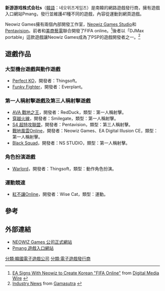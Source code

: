{{Infobox company
| name = 新游游戏株式会社<br>NEOWIZ GAMES CORPORATION
| logo = [[File:Neowiz_Games_logo.gif|File:Neowiz Games logo.gif]]
| type = [[上市公司|上市公司]]，是[[Neowiz|Neowiz]]的子公司。
| original_text = 네오위즈게임즈
| genre = 
| fate = 
| predecessor = 
| successor = 
| foundation = {{Start date|2007|04|26}}
| founder = 
| defunct = 
| location_city = 
| location_country = 
| location = 
| locations = 
| area_served = 
| key_people = Sang-Youb Lee（[[執行長|執行長]]）
| industry = [[線上遊戲|線上遊戲]]
| products = ''AVA[[戰地之王|戰地之王]]''<br />''[[S4_超特攻聯盟|S4 超特攻聯盟]]''<br />''Pmang.com - Game Portal''<br />''[[Puzzle_Bobble|Puzzle Bobble Online]]''<ref>{{cite web|title=TAITO AND NEOWIZ GAMES LAUNCH PUZZLE BOBBLE ONLINE|url=http://release.square-enix.com/na/2011/08/25_01.html|accessdate=August 25, 2011|archive-date=2011-12-07|archive-url=https://web.archive.org/web/20111207141712/http://release.square-enix.com/na/2011/08/25_01.html|dead-url=no}}</ref>
| production = 
| services = 
| revenue = 
| operating_income = 
| net_income = 
| aum = 
| assets = 
| equity = 
| owner = 
| num_employees = 470
| parent = [[Neowiz|Neowiz]]
| divisions = [[Pentavision|Pentavision]]<br /> [[Neowiz_Games_Studio|Neowiz Games Studio]] (其前身是Thingsoft)
| subsid = 
| homepage = [https://web.archive.org/web/20090923003146/http://www.neowizgames.com/ngames_eng/index.php Neowizgames.com]
| footnotes = 
| intl = yes
}}
'''	新游游戏株式会社s'''（[[韓語|韓語]]：네오위즈게임즈）是南韓的網路遊戲發行商，擁有遊戲入口網站Pmang，發行並維護41種不同的遊戲，內容從運動到網頁遊戲。

Neowiz Games擁有兩個內部開發工作室，[[Neowiz_Games_Studio|Neowiz Games Studio]]和[[Pentavision|Pentavision]]。前者和[[美商藝電|美商藝電]]聯合開發了FIFA online。<ref>[http://www.dmwmedia.com/news/2006/02/01/ea-signs-with-neowiz-to-create-korean-fifa-online EA Signs With Neowiz to Create Korean "FIFA Online"] {{Wayback|url=http://www.dmwmedia.com/news/2006/02/01/ea-signs-with-neowiz-to-create-korean-fifa-online |date=20080706183843 }} from [http://www.dmwmedia.com/ Digital Media Wire] {{Wayback|url=http://www.dmwmedia.com/ |date=20120126043030 }}</ref>後者以「DJMax portable」這款遊戲讓Neowiz Games成為了PSP的遊戲開發者之一。<ref>[http://www.gamasutra.com/php-bin/news_index.php?story=17650 Industry News] {{Wayback|url=http://www.gamasutra.com/php-bin/news_index.php?story=17650 |date=20110606030048 }} from [http://www.gamasutra.com/ Gamasutra] {{Wayback|url=http://www.gamasutra.com/ |date=20080610015414 }}</ref>

==遊戲作品==
===大型機台遊戲與動作遊戲===
*[[Perfect_KO|Perfect KO]]，開發者：Thingsoft。
*[[Funky_Fighter|Funky Fighter]]，開發者：Everplant。

===第一人稱射擊遊戲及第三人稱射擊遊戲===
*[[戰地之王|AVA 戰地之王]]，開發者：RedDuck，類型：第一人稱射擊。
*[[穿越火線|穿越火線]]，開發者：Smilegate，類型：第一人稱射擊。
*[[S4_超特攻聯盟|S4 超特攻聯盟]]，開發者：Pentavision，類型：第三人稱射擊。
*[[戰地風雲Online|戰地風雲Online]]，開發者：Neowiz Games、EA Digital Illusion CE，類型：第一人稱射擊。
*[[Black_Squad|Black Squad]]，開發者：NS STUDIO，類型：第一人稱射擊。

===角色扮演遊戲===
*[[Warlord|Warlord]]，開發者：Thingsoft，類型：動作角色扮演。

===運動競速===
*[[紅不讓Online|紅不讓Online]]，開發者：Wise Cat，類型：運動。

==參考==
{{reflist}}

==外部連結==
*[https://web.archive.org/web/20090923003146/http://www.neowizgames.com/ngames_eng/index.php NEOWIZ Games 公司正式網站]
*[http://www.pmang.com Pmang 遊戲入口網站]{{Wayback|url=http://www.pmang.com/ |date=20200903211235 }}

[[分類:韓國電子遊戲公司|分類:韓國電子遊戲公司]]
[[分類:電子遊戲發行商|分類:電子遊戲發行商]]